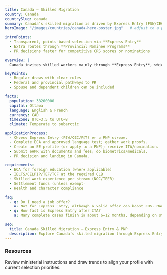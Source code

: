 ```yaml
---
title: Canada — Skilled Migration
country: Canada
countrySlug: canada
summary: Canada’s skilled migration is driven by Express Entry (FSW/CEC/FST) and Provincial Nominee Programs (PNP).
heroImage: "/images/countries/canada-hero-poster.jpg"   # adjust to a path you have; fallback will be used if missing

introPoints:
  - Transparent, points-based selection via **Express Entry**
  - Extra routes through **Provincial Nominee Programs**
  - PR decisions faster for competitive CRS scores or nominations

overview: |
  Canada invites skilled workers mainly through **Express Entry**, which manages the **Federal Skilled Worker (FSW)**, **Canadian Experience Class (CEC)** and **Federal Skilled Trades (FST)** programs. Profiles are ranked with the **Comprehensive Ranking System (CRS)**; top candidates receive an **Invitation to Apply (ITA)** for permanent residence. Provinces and territories also run **PNPs** targeting in-demand skills and granting nominations that boost CRS.

keyPoints:
  - Regular draws with clear rules
  - Federal and provincial pathways to PR
  - Spouse and dependent children can be included

facts:
  population: 38200000
  capital: Ottawa
  language: English & French
  currency: CAD
  timeZone: UTC−3.5 to UTC−8
  climate: Temperate to subarctic

applicationProcess:
  - Choose Express Entry (FSW/CEC/FST) or a PNP stream.
  - Complete ECA and approved language test; gather work proofs.
  - Create an EE profile (or apply to a PNP); receive ITA/nomination.
  - Submit eAPR with documents and fees; do biometrics/medicals.
  - PR decision and landing in Canada.

requirements:
  - ECA for foreign education (where applicable)
  - IELTS/CELPIP/TEF/TCF at the required CLB
  - Skilled work experience per stream (NOC/TEER)
  - Settlement funds (unless exempt)
  - Health and character compliance

faq:
  - q: Do I need a job offer?
    a: Not for Express Entry, although a valid offer can boost CRS. Many PNP streams do require employer support.
  - q: How fast is Express Entry after ITA?
    a: Many complete cases finish in about 6–12 months, depending on stream and caseload.

seo:
  title: Canada Skilled Migration – Express Entry & PNP
  description: Explore Canada’s skilled migration through Express Entry and Provincial Nominee Programs. Steps, requirements and timelines.
---
```

### Resources
Review ministerial instructions and draw trends to align your profile with current selection priorities.
